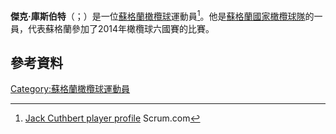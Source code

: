 {{expand|time=2015-11-25T03:28:54+00:00}}
'''傑克·庫斯伯特'''（{{lang-en|Jack Cuthbert}}；{{bd|1987年|9月3日}}）是一位[[蘇格蘭|蘇格蘭]][[橄欖球|橄欖球]]運動員<ref>[http://www.scrum.com/england/rugby/player/27809.html Jack Cuthbert player profile] {{Wayback|url=http://www.scrum.com/england/rugby/player/27809.html |date=20200103173535 }} Scrum.com</ref>。他是[[蘇格蘭國家橄欖球隊|蘇格蘭國家橄欖球隊]]的一員，代表蘇格蘭參加了2014年橄欖球六國賽的比賽。
==參考資料==
{{Reflist}}
[[Category:蘇格蘭橄欖球運動員|Category:蘇格蘭橄欖球運動員]]